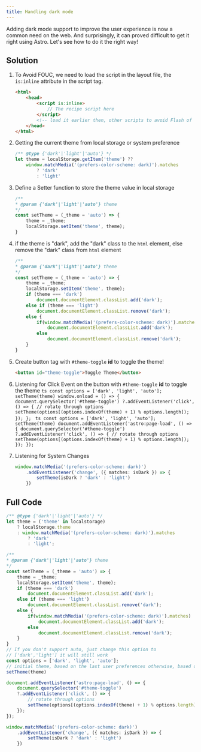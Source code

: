 ```yaml
---
title: Handling dark mode
---
```



Adding dark mode support to improve the user experience is now a common need on the web. And surprisingly, it can proved difficult to get it right using Astro. Let's see how to do it the right way!

## Solution

<Steps>

1. To Avoid FOUC, we need to load the script in the layout file, the `is:inline` attribute in the script tag.

    ```html
    <html>
        <head>
            <script is:inline>
                // The recipe script here
            </script>
            <!-- load it earlier then, other scripts to avoid Flash of Content -->
        </head>
    </html>
    ```

2. Getting the current theme from local storage or system preference

    ```ts
    /** @type {'dark'|'light'|'auto'} */
    let theme = localStorage.getItem('theme') ??
        window.matchMedia('(prefers-color-scheme: dark)').matches 
            ? 'dark' 
            : 'light'
    ```

3. Define a Setter function to store the theme value in local storage

    ```ts
    /**
    * @param {'dark'|'light'|'auto'} theme
    */
    const setTheme = (_theme = 'auto') => {
        theme = _theme;
        localStorage.setItem('theme', theme);
    }
    ```

4. if the theme is "dark", add the "dark" class to the `html` element, else remove the "dark" class from `html` element

    ```ts
    /**
    * @param {'dark'|'light'|'auto'} theme
    */
    const setTheme = (_theme = 'auto') => {
        theme = _theme;
        localStorage.setItem('theme', theme);
        if (theme === 'dark') 
            document.documentElement.classList.add('dark');
        else if (theme === 'light')
            document.documentElement.classList.remove('dark');
        else {
            if(window.matchMedia('(prefers-color-scheme: dark)').matches)
                document.documentElement.classList.add('dark');
            else 
                document.documentElement.classList.remove('dark');
        }
    }
    ```

5. Create button tag with `#theme-toggle` **id** to toggle the theme!

    ```html
    <button id="theme-toggle">Toggle Theme</button>
    ```

6. Listening for Click Event on the button with `#theme-toggle` **id** to toggle the theme
    <Tabs>
        <TabItem label="MPA">
            ```ts
            const options = ['dark', 'light', 'auto'];
            setTheme(theme)
            window.onload = () => {
                document.querySelector('#theme-toggle')
                    ?.addEventListener('click', () => {
                    // rotate through options
                    setTheme(options[(options.indexOf(theme) + 1) % options.length]);
                });
            };
            ```
        </TabItem>
        <TabItem label="VT">
            ```ts
            const options = ['dark', 'light', 'auto'];
            setTheme(theme)
            document.addEventListener('astro:page-load', () => {
                document.querySelector('#theme-toggle')
                    ?.addEventListener('click', () => {
                    // rotate through options
                    setTheme(options[(options.indexOf(theme) + 1) % options.length]);
                });
            });
            ```
        </TabItem>
    </Tabs>

7. Listening for System Changes    

    ```ts
    window.matchMedia('(prefers-color-scheme: dark)')
        .addEventListener('change', ({ matches: isDark }) => {
            setTheme(isDark ? 'dark' : 'light')
        })
    ```
</Steps>

## Full Code

```ts title="src/components/theme-toggle/script.js"
/** @type {'dark'|'light'|'auto'} */
let theme = ('theme' in localstorage) 
    ? localStorage.theme 
    : window.matchMedia('(prefers-color-scheme: dark)').matches 
        ? 'dark' 
        : 'light';

/**
* @param {'dark'|'light'|'auto'} theme
*/
const setTheme = (_theme = 'auto') => {
    theme = _theme;
    localStorage.setItem('theme', theme);
    if (theme === 'dark') 
        document.documentElement.classList.add('dark');
    else if (theme === 'light')
        document.documentElement.classList.remove('dark');
    else {
        if(window.matchMedia('(prefers-color-scheme: dark)').matches)
            document.documentElement.classList.add('dark');
        else 
            document.documentElement.classList.remove('dark');
    }
}
// If you don't support auto, just change this option to
// ['dark','light'] it will still work
const options = ['dark', 'light', 'auto'];
// initial theme, based on the last user preferences otherwise, based on system
setTheme(theme)

document.addEventListener('astro:page-load', () => {
    document.querySelector('#theme-toggle')
    ?.addEventListener('click', () => {
        // rotate through options
        setTheme(options[(options.indexOf(theme) + 1) % options.length]);
    });
});

window.matchMedia('(prefers-color-scheme: dark)')
    .addEventListener('change', ({ matches: isDark }) => {
        setTheme(isDark ? 'dark' : 'light')
    })
```
